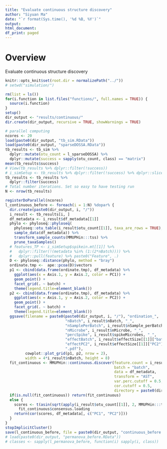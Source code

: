 ```yaml
---
title: "Evaluate continuous structure discovery"
author: "Siyuan Ma"
date: "`r format(Sys.time(), '%d %B, %Y')`"
output:
html_document:
df_print: paged
---
```

# Overview
Evaluate continuous structure discovery

```r
knitr::opts_knit$set(root.dir = normalizePath("../"))
# setwd("simulation/")
```
```r
rm(list = ls())
for(i.function in list.files("functions/", full.names = TRUE)) {
  source(i.function)
}
setup()
dir_output <- "results/continuous/"
dir.create(dir_output, recursive = TRUE, showWarnings = TRUE)
```

```r
# parallel computing
ncores <- 20
load(paste0(dir_output, "tb_sim.RData"))
load(paste0(dir_output, "sparseDOSSA.RData"))
tb_results <- tb_sim %>% 
  dplyr::mutate(otu_count = l_sparseDOSSA) %>% 
  dplyr::mutate(success = sapply(otu_count, class) == "matrix")
mean(tb_results$success)
# View(tb_results %>% dplyr::filter(!success))
# i_simSetup <- tb_results %>% dplyr::filter(!success) %>% dplyr::slice(1)
tb_results <- tb_results %>% 
  dplyr::filter(success)
# Total number iterations. Set so easy to have testing run
N <- nrow(tb_results)
```

```r
registerDoParallel(ncores)
l_continuous_before <- foreach(i = 1:N) %dopar% {
  dir.create(paste0(dir_output, i, "/"))
  i_result <- tb_results[i, ]
  df_metadata <- i_result$df_metadata[[1]]
  phylo <- phyloseq::phyloseq(
    phyloseq::otu_table(i_result$otu_count[[1]], taxa_are_rows = TRUE),
    sample_data(df_metadata)) %>% 
    transform_sample_counts(MMUPHin:::tss) %>% 
    prune_taxaSamples()
  # features_TP <- i_simSetup$spikein.mt[[1]] %>% 
  #   dplyr::filter(!(metadata %in% (1:(2*nBatch)))) %>% 
  #   dplyr::pull(feature) %>% paste0("Feature", .)
  D <- phyloseq::distance(phylo, method = "bray")
  ordinate.tmp <-  ape::pcoa(D)$vectors
  p1 <- cbind(data.frame(ordinate.tmp), df_metadata) %>% 
    ggplot(aes(x = Axis.1, y = Axis.2, color = PC1)) +
    geom_point() +
    facet_grid(. ~ batch) +
    theme(legend.title=element_blank())
  p2 <- cbind(data.frame(ordinate.tmp), df_metadata) %>% 
    ggplot(aes(x = Axis.1, y = Axis.2, color = PC2)) +
    geom_point() +
    facet_grid(. ~ batch) +
    theme(legend.title=element_blank())
  ggsave(filename = paste0(paste0(dir_output, i, "/"), "ordination_",
                           "nBatch", i_result$nBatch, "_",
                           "nSamplePerBatch", i_result$nSample_perBatch, "_",
                           "nMicrobe", i_result$nMicrobe, "_",
                           "percSpike", i_result$spikeMicrobes, "_",
                           "effectBatch", i_result$effectSize[[1]]["batch"], "_",
                           "effectPC2", i_result$effectSize[[1]]["PC2"], "_",
                           ".pdf"),
         cowplot::plot_grid(p1, p2, nrow = 2),
         width = 4*i_result$nBatch, height = 8)
  fit_continuous <- MMUPHin::continuous.discover(feature.count = i_result$otu_count[[1]] %>% apply(2, MMUPHin:::tss),
                                                 batch = "batch",
                                                 data = df_metadata,
                                                 transform = "AST",
                                                 var.perc.cutoff = 0.5,
                                                 cor.cutoff = 0.5,
                                                 directory = paste0(dir_output, i, "/"))
  if(is.null(fit_continuous)) return(fit_continuous)
  else {
    scores <- t(asin(sqrt(apply(i_result$otu_count[[1]], 2, MMUPHin:::tss)))) %*% 
      fit_continuous$consensus.loading
    return(cor(scores, df_metadata[, c("PC1", "PC2")]))
  }
}
stopImplicitCluster()
save(l_continuous_before, file = paste0(dir_output, "continuous_before.RData"))
# load(paste0(dir_output, "permanova_before.RData"))
# classes <- sapply(l_permanova_before, function(i) sapply(i, class))
```
